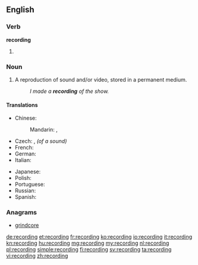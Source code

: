 ==English==

===Verb===
'''recording'''

# {{present participle of|record}}

===Noun===
{{wikipedia}}
{{en-noun}}

# A reproduction of sound and/or video, stored in a permanent medium.
#: ''I made a '''recording''' of the show.''

====Translations====
{{trans-top|reproduction stored in a permanent medium}}
* Chinese:
*: Mandarin: {{t|cmn|錄音|sc=Hani}}, {{t|cmn|录音|tr=lùyīn|sc=Hani}}
* Czech: {{t-|cs|záznam|m}}, ''(of a sound)'' {{t-|cs|nahrávka|f}}
* French: {{t+|fr|enregistrement|m}}
* German: {{t+|de|Aufnahme|f}}
* Italian: {{t+|it|registrazione|f}}
{{trans-mid}}
* Japanese: {{t+|ja|録音|tr=rokuon|sc=Jpan}}
* Polish: {{t+|pl|nagranie|n}}
* Portuguese: {{t+|pt|gravação|f}}
* Russian: {{t+|ru|запись|f|tr=zápis’|sc=Cyrl}}
* Spanish: {{t+|es|grabación|f}}
{{trans-bottom}}

===Anagrams===
* [[grindcore#English|grindcore]]

[[de:recording]]
[[et:recording]]
[[fr:recording]]
[[ko:recording]]
[[io:recording]]
[[it:recording]]
[[kn:recording]]
[[hu:recording]]
[[mg:recording]]
[[my:recording]]
[[nl:recording]]
[[pl:recording]]
[[simple:recording]]
[[fi:recording]]
[[sv:recording]]
[[ta:recording]]
[[vi:recording]]
[[zh:recording]]